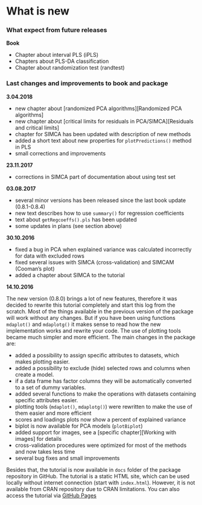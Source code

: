 # What is new {-}

### What expect from future releases {-}

**Book**

* Chapter about interval PLS (iPLS)
* Chapters about PLS-DA classification
* Chapter about randomization test (randtest)

### Last changes and improvements to book and package {-}

**3.04.2018**

* new chapter about [randomized PCA algorithms][Randomized PCA algorithms]
* new chapter about [critical limits for residuals in PCA/SIMCA][Residuals and critical limits]
* chapter for SIMCA has been updated with description of new methods
* added a short text about new properties for `plotPredictions()` method in PLS
* small corrections and improvements

**23.11.2017**

* corrections in SIMCA part of documentation about using test set

**03.08.2017**

* several minor versions has been released since the last book update (0.8.1-0.8.4)
* new text describes how to use `summary()` for regression coefficients
* text about `getRegcoeffs().pls` has been updated
* some updates in plans (see section above)

**30.10.2016**

* fixed a bug in PCA when explained variance was calculated incorrectly for data with excluded rows
* fixed several issues with SIMCA (cross-validation) and SIMCAM (Cooman's plot)
* added a chapter about SIMCA to the tutorial

**14.10.2016**

The new version (0.8.0) brings a lot of new features, therefore it was decided to rewrite this tutorial 
completely and start this log from the scratch. Most of the things available in the previous version 
of the package will work without any changes. But if you have been using functions `mdaplot()` 
and `mdaplotg()` it makes sense to read how the new implementation works and rewrite your code. 
The use of plotting tools became much simpler and more efficient. The main changes in the package are:

* added a possibility to assign specific attributes to datasets, which makes plotting easier.
* added a possibility to exclude (hide) selected rows and columns when create a model.
* if a data frame has factor columns they will be automatically converted to a set of dummy variables.
* added several functions to make the operations with datasets containing specific attributes easier.
* plotting tools (`mdaplot()`, `mdaplotg()`) were rewritten to make the use of them easier and more efficient
* scores and loadings plots now show a percent of explained variance
* biplot is now available for PCA models (`plotBiplot`)
* added support for images, see a [specific chapter][Working with images] for details
* cross-validation procedures were optimized for most of the methods and now takes less time
* several bug fixes and small improvements

Besides that, the tutorial is now available in `docs` folder of the package repository in GitHub. The tutorial
is a static HTML site, which can be used locally without internet connection (start with `index.html`). 
However, it is not available from CRAN repository due to CRAN limitations. You can also access the tutorial via 
[GitHub Pages](https://svkucheryavski.github.io/mdatools)
